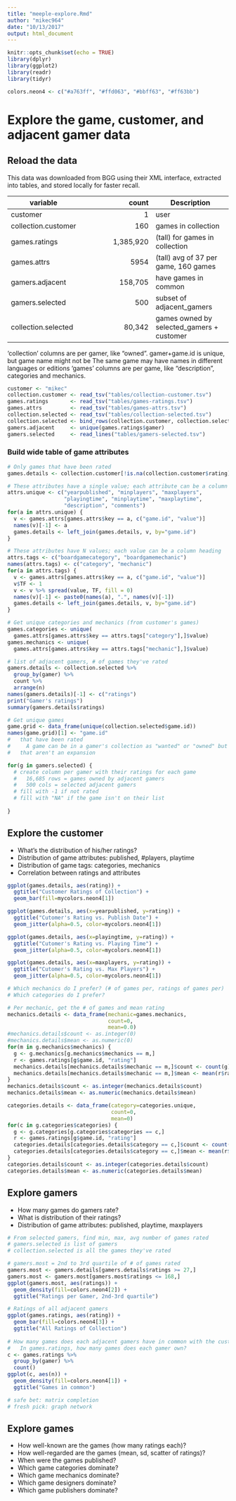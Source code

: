 ```yaml
---
title: "meeple-explore.Rmd"
author: "mikec964"
date: "10/13/2017"
output: html_document
---
```


```r
knitr::opts_chunk$set(echo = TRUE)
library(dplyr)
library(ggplot2)
library(readr)
library(tidyr)

colors.neon4 <- c("#a763ff", "#ffd063", "#bbff63", "#ff63bb")
```

# Explore the game, customer, and adjacent gamer data

## Reload the data
This data was downloaded from BGG using their XML interface, extracted into
tables, and stored locally for faster recall.

| variable            | count     | Description
| --------            |----------:| -----------
| customer            | 1         | user
| collection.customer | 160       | games in collection
| games.ratings       | 1,385,920 | (tall) for games in collection
| games.attrs         | 5954      | (tall) avg of 37 per game, 160 games
| gamers.adjacent     | 158,705   | have games in common
| gamers.selected     | 500       | subset of adjacent_gamers
| collection.selected | 80,342    | games owned by selected_gamers + customer

'collection' columns are per gamer, like "owned".
  gamer+game.id is unique, but game name might not be
  The same game may have names in different languages or editions
'games' columns are per game, like "description", categories and mechanics.


```r
customer <- "mikec"
collection.customer <- read_tsv("tables/collection-customer.tsv")
games.ratings       <- read_tsv("tables/games-ratings.tsv")
games.attrs         <- read_tsv("tables/games-attrs.tsv")
collection.selected <- read_tsv("tables/collection-selected.tsv")
collection.selected <- bind_rows(collection.customer, collection.selected)
gamers.adjacent     <- unique(games.ratings$gamer)
gamers.selected     <- read_lines("tables/gamers-selected.tsv")
```

### Build wide table of game attributes
```r
# Only games that have been rated
games.details <- collection.customer[!is.na(collection.customer$rating),]

# These attributes have a single value; each attribute can be a column heading
attrs.unique <- c("yearpublished", "minplayers", "maxplayers",
                  "playingtime", "minplaytime", "maxplaytime", 
                  "description", "comments")
for(a in attrs.unique) {
  v <- games.attrs[games.attrs$key == a, c("game.id", "value")]
  names(v)[-1] <- a
  games.details <- left_join(games.details, v, by="game.id")
}

# These attributes have N values; each value can be a column heading
attrs.tags <- c("boardgamecategory", "boardgamemechanic")
names(attrs.tags) <- c("category", "mechanic")
for(a in attrs.tags) {
  v <- games.attrs[games.attrs$key == a, c("game.id", "value")]
  v$TF <- 1
  v <- v %>% spread(value, TF, fill = 0)
  names(v)[-1] <- paste0(names(a), ".", names(v)[-1])
  games.details <- left_join(games.details, v, by="game.id")
}

# Get unique categories and mechanics (from customer's games)
games.categories <- unique(
  games.attrs[games.attrs$key == attrs.tags["category"],]$value)
games.mechanics <- unique(
  games.attrs[games.attrs$key == attrs.tags["mechanic"],]$value)

# list of adjacent gamers, # of games they've rated
gamers.details <- collection.selected %>% 
  group_by(gamer) %>% 
  count %>% 
  arrange(n)
names(gamers.details)[-1] <- c("ratings")
print("Gamer's ratings")
summary(gamers.details$ratings)

# Get unique games
game.grid <- data_frame(unique(collection.selected$game.id))
names(game.grid)[1] <- "game.id"
#   that have been rated
#     A game can be in a gamer's collection as "wanted" or "owned" but not rated
#   that aren't an expansion

for(g in gamers.selected) {
  # create column per gamer with their ratings for each game
  #   16,685 rows = games owned by adjacent gamers
  #   500 cols = selected adjacent gamers
  # fill with -1 if not rated
  # fill with "NA" if the game isn't on their list
  
}

```

## Explore the customer
* What's the distribution of his/her ratings?
* Distribution of game attributes: published, #players, playtime
* Distribution of game tags: categories, mechanics
* Correlation between ratings and attributes

```r
ggplot(games.details, aes(rating)) +
  ggtitle("Customer Ratings of Collection") +
  geom_bar(fill=mycolors.neon4[1])

ggplot(games.details, aes(x=yearpublished, y=rating)) +
  ggtitle("Cutomer's Rating vs. Publish Date") +
  geom_jitter(alpha=0.5, color=mycolors.neon4[1])

ggplot(games.details, aes(x=playingtime, y=rating)) +
  ggtitle("Cutomer's Rating vs. Playing Time") +
  geom_jitter(alpha=0.5, color=mycolors.neon4[1])

ggplot(games.details, aes(x=maxplayers, y=rating)) +
  ggtitle("Cutomer's Rating vs. Max Players") +
  geom_jitter(alpha=0.5, color=mycolors.neon4[1])

```


```r
# Which mechanics do I prefer? (# of games per, ratings of games per)
# Which categories do I prefer?

# Per mechanic, get the # of games and mean rating
mechanics.details <- data_frame(mechanic=games.mechanics,
                                count=0,
                                mean=0.0)
#mechanics.details$count <- as.integer(0)
#mechanics.details$mean <- as.numeric(0)
for(m in g.mechanics$mechanics) {
  g <- g.mechanics[g.mechanics$mechanics == m,]
  r <- games.ratings[g$game.id, "rating"]
  mechanics.details[mechanics.details$mechanic == m,]$count <- count(g)
  mechanics.details[mechanics.details$mechanic == m,]$mean <- mean(r$rating)
}
mechanics.details$count <- as.integer(mechanics.details$count)
mechanics.details$mean <- as.numeric(mechanics.details$mean)

categories.details <- data_frame(category=categories.unique,
                                 count=0,
                                 mean=0)
for(c in g.categories$categories) {
  g <- g.categories[g.categories$categories == c,]
  r <- games.ratings[g$game.id, "rating"]
  categories.details[categories.details$category == c,]$count <- count(g)
  categories.details[categories.details$category == c,]$mean <- mean(r$rating)
}
categories.details$count <- as.integer(categories.details$count)
categories.details$mean <- as.numeric(categories.details$mean)
```

## Explore gamers
* How many games do gamers rate?
* What is distribution of their ratings?
* Distribution of game attributes: published, playtime, maxplayers

```r
# From selected gamers, find min, max, avg number of games rated
# gamers.selected is list of gamers
# collection.selected is all the games they've rated

# gamers.most = 2nd to 3rd quartile of # of games rated
gamers.most <- gamers.details[gamers.details$ratings >= 27,]
gamers.most <- gamers.most[gamers.most$ratings <= 168,]
ggplot(gamers.most, aes(ratings)) +
  geom_density(fill=colors.neon4[2]) +
  ggtitle("Ratings per Gamer, 2nd-3rd quartile")

# Ratings of all adjacent gamers
ggplot(games.ratings, aes(rating)) +
  geom_bar(fill=colors.neon4[3]) +
  ggtitle("All Ratings of Collection")
  
# How many games does each adjacent gamers have in common with the customer?
#   In games.ratings, how many games does each gamer own?
c <- games.ratings %>% 
  group_by(gamer) %>% 
  count()
ggplot(c, aes(n)) +
  geom_density(fill=colors.neon4[1]) + 
  ggtitle("Games in common")

# safe bet: matrix completion
# fresh pick: graph network

```

## Explore games
* How well-known are the games (how many ratings each)?
* How well-regarded are the games (mean, sd, scatter of ratings)?
* When were the games published?
* Which game categories dominate?
* Which game mechanics dominate?
* Which game designers dominate?
* Which game publishers dominate?

